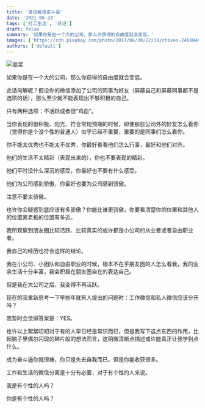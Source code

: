 ```yaml
---
title: '最优解是奋斗逼'
date: '2021-06-23'
tags: ['打工生活', '日记']
draft: false
summary: '如果你是在一个大的公司，那么你获得的自由度就会变低。'
images: ['https://cdn.pixabay.com/photo/2017/06/30/22/30/chives-2460048_1280.jpg']
authors: ['default']
---
```


![韭菜](https://cdn.pixabay.com/photo/2017/06/30/22/30/chives-2460048_1280.jpg)

如果你是在一个大的公司，那么你获得的自由度就会变低。

此话何解呢？假设你的微信添加了公司的同事为好友（屏蔽自己和屏蔽同事都不是选项的话），那么至少就不能表现出不够积极的自己。

只有两种选项：不活跃或者很“鸡血”。

当你表现的很积极、阳光、符合常规预期的时候，即使那些公司外的好友怎么看你（觉得你是个没个性的普通人）似乎已经不重要，重要的是同事们怎么看你。

你不能太优秀也不能太不优秀，你最好看看他们怎么行事，最好和他们对齐。

他们的生活不太精彩（表现出来的），你也不要表现的精彩。

他们平时没什么深沉的感受，你最好也不要有什么感受。

他们为公司感到骄傲，你最好也要为公司感到骄傲。

注意不要太骄傲。

也许你会疑惑到底应该有多骄傲？你能比谁更骄傲，你要看清楚你的位置和其他人的位置离老板的位置有多近。

我所观察到朋友圈比较活跃、比较真实的或许都是小公司的从业者或者自由职业者。

我自己的经历也符合这样的结论。

我在小公司、小团队和自由职业的时候，根本不在乎朋友圈的人怎么看我，我的业余生活十分丰富，我会积极在朋友圈自在的表达自己。

但是我在大公司之后，我变得不再活跃。

现在的我重新思考一下早些年就有人提出的问题时：工作微信和私人微信应该分开吗？

我暂时会觉得答案是：YES。

也许以上絮絮叨叨对于有的人早已经是常识而已，但是我写下这点东西的作用，比起脑子里偶尔闪现的碎片般的想法而言，这稍微清晰点描述或许能真正让我学到点什么。

成为奋斗逼你就很棒，你只是失去自我而已，但是你能收获很多。

工作和生活的微信分离是十分有必要，对于有个性的人来说。

我是有个性的人吗？

你是有个性的人吗？
